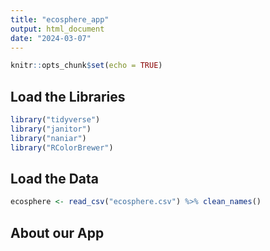 ```yaml
---
title: "ecosphere_app"
output: html_document
date: "2024-03-07"
---
```


```r
knitr::opts_chunk$set(echo = TRUE)
```


## Load the Libraries
```r
library("tidyverse")
library("janitor")
library("naniar")
library("RColorBrewer")
```

## Load the Data
```r
ecosphere <- read_csv("ecosphere.csv") %>% clean_names() 
```
## About our App 


